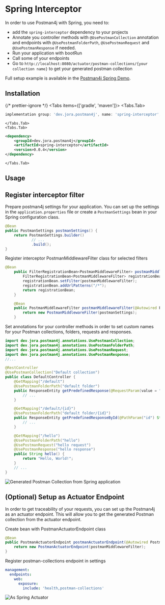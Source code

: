 # Spring Interceptor

In order to use Postman4j with Spring, you need to:
* add the `spring-interceptor` dependency to your projects
* Annotate you controller methods with `@UsePostmanCollection` annotation and endpoints with `@UsePostmanFolderPath`, `@UsePostmanRequest` and `@UsePostmanResponse` if needed.
* Run your application with bootRun
* Call some of your endpoints
* Go to `http://localhost:8080/actuator/postman-collections/{your collection name}` to get your generated postman collection

Full setup example is available in the [Postman4j Spring Demo](https://github.com/dyadyaJora/demo-spring-postman-interceptor).

## Installation


{/* prettier-ignore */}
<Tabs items={['gradle', 'maven']}>
    <Tabs.Tab>
```gradle
implementation group: 'dev.jora.postman4j', name: 'spring-interceptor', version: '0.0.4'
```
    </Tabs.Tab>
    <Tabs.Tab>
```xml
<dependency>
    <groupId>dev.jora.postman4j</groupId>
    <artifactId>spring-interceptor</artifactId>
    <version>0.0.4</version>
</dependency>
```
    </Tabs.Tab>
</Tabs>

## Usage


## Register interceptor filter

Prepare postman4j settings for your application. You can set up the settings in the `application.properties` file or create a `PostmanSettings` bean in your Spring configuration class.

```java
@Bean
public PostmanSettings postmanSettings() {
    return PostmanSettings.builder()
            // ...
            .build();
}
```

Register interceptor PostmanMiddlewareFilter class for selected filters 

```java
@Bean
    public FilterRegistrationBean<PostmanMiddlewareFilter> postmanMiddlewareFilterRegistration(@Autowired PostmanMiddlewareFilter postmanMiddlewareFilter) {
        FilterRegistrationBean<PostmanMiddlewareFilter> registrationBean = new FilterRegistrationBean<>();
        registrationBean.setFilter(postmanMiddlewareFilter);
        registrationBean.addUrlPatterns("/*");
        return registrationBean;
    }

    @Bean
    public PostmanMiddlewareFilter postmanMiddlewareFilter(@Autowired PostmanSettings postmanSettings) {
        return new PostmanMiddlewareFilter(postmanSettings);
    }
```

Set annotations for your controller methods in order to set custom names for your Postman collections, folders, requests and responses.

```java
import dev.jora.postman4j.annotations.UsePostmanCollection;
import dev.jora.postman4j.annotations.UsePostmanFolderPath;
import dev.jora.postman4j.annotations.UsePostmanRequest;
import dev.jora.postman4j.annotations.UsePostmanResponse;
//...

@RestController
@UsePostmanCollection("Default collection")
public class DefaultController {
    @GetMapping("/default")
    @UsePostmanFolderPath("default folder")
    public ResponseEntity getPredefinedResponse(@RequestParam(value = "retry", defaultValue = "0") String retry) {
        // ...
    }

    @GetMapping("/default/{id}")
    @UsePostmanFolderPath("default folder/{id}")
    public ResponseEntity getPredefinedResponseById(@PathParam("id") String id, @RequestParam(value = "retry", defaultValue = "0") String retry) {
        // ...
    }

    @GetMapping("/hello")
    @UsePostmanFolderPath("hello")
    @UsePostmanRequest("hello request")
    @UsePostmanResponse("hello response")
    public String hello() {
        return "Hello, World!";
    }
    // ...
}
```

![Generated Postman Collection from Spring application](/img-spring.png)

## (Optional) Setup as Actuator Endpoint

In order to get traceability of your requests, you can set up the Postman4j as an actuator endpoint. This will allow you to get the generated Postman collection from the actuator endpoint.

Create bean with PostmanActuatorEndpoint class

```java
@Bean
public PostmanActuatorEndpoint postmanActuatorEndpoint(@Autowired PostmanMiddlewareFilter postmanMiddlewareFilter) {
    return new PostmanActuatorEndpoint(postmanMiddlewareFilter);
}
```

Register postman-collections endpoint in settings

```yaml
management:
  endpoints:
    web:
      exposure:
        include: 'health,postman-collections'
```

![As Spring Actuator](/img-actuator.png)